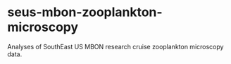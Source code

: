 # seus-mbon-zooplankton-microscopy
Analyses of SouthEast US MBON research cruise zooplankton microscopy data.
